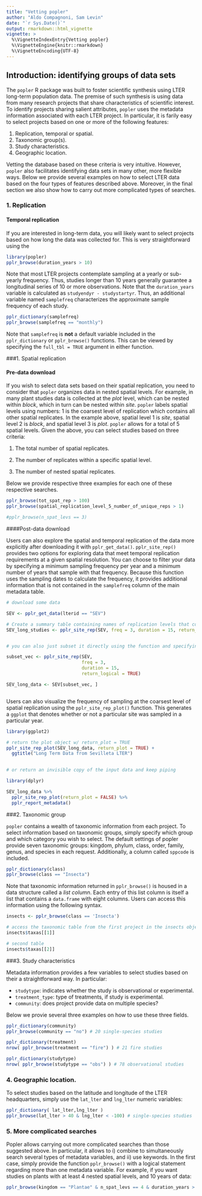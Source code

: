 ```yaml
---
title: "Vetting popler"
author: "Aldo Compagnoni, Sam Levin"
date: "`r Sys.Date()`"
output: rmarkdown::html_vignette
vignette: >
  %\VignetteIndexEntry{Vetting popler}
  %\VignetteEngine{knitr::rmarkdown}
  %\VignetteEncoding{UTF-8}
---
```


## Introduction: identifying groups of data sets

The `popler` R package was built to foster scientific synthesis using LTER long-term population data. The premise of such synthesis is using data from many research projects that share characteristics of scientific interest. To identify projects sharing salient attributes, `popler` uses the metadata information associated with each LTER project. In particular, it is farily easy to select projects based on one or more of the following features:

 1. Replication, temporal or spatial.
 2. Taxonomic group(s).
 3. Study characteristics. 
 4. Geographic location.

Vetting the database based on these criteria is very intuitive. However, `popler` also facilitates identifying data sets in many other, more flexible ways. Below we provide several examples on how to select LTER data based on the four types of features described above. Moreover, in the final section we also show how to carry out more complicated types of searches.

### 1. Replication
#### Temporal replication

If you are interested in long-term data, you will likely want to select projects based on how long the data was collected for. This is very straightforward using the 

```r

library(popler)
pplr_browse(duration_years > 10)

```

Note that most LTER projects contemplate sampling at a yearly or sub-yearly frequency. Thus, studies longer than 10 years generally guarantee a longitudinal series of 10 or more observations. Note that the `duration_years` variable is calculated as `studyendyr - studystartyr`. Thus, an additional variable named `samplefreq` characterizes the approximate sample frequency of each study. 

```r

pplr_dictionary(samplefreq)
pplr_browse(samplefreq == "monthly")

```

Note that `samplefreq` is **not** a default variable included in the `pplr_dictionary` or `pplr_browse()` functions. This can be viewed by specifying the `full_tbl = TRUE` argument in either function.

###1. Spatial replication

#### Pre-data download


If you wish to select data sets based on their spatial replication, you need to consider that `popler` organizes data in nested spatial levels. For example, in many plant studies data is collected at the *plot* level, which can be nested within *block*, which in turn can be nested within *site*. `popler` labels spatial levels using numbers: 1 is the coarsest level of replication which contains all other spatial replicates. In the example above, spatial level 1 is *site*, spatial level 2 is *block*, and spatial level 3 is *plot*. `popler` allows for a total of 5 spatial levels. Given the above, you can select studies based on three criteria:

 1. The total number of spatial replicates.
 
 2. The number of replicates within a specific spatial level.
 
 3. The number of nested spatial replicates.

Below we provide respective three examples for each one of these respective searches.

```r
pplr_browse(tot_spat_rep > 100)
pplr_browse(spatial_replication_level_5_number_of_unique_reps > 1)

#pplr_browse(n_spat_levs == 3)
```

####Post-data download

Users can also explore the spatial and temporal replication of the data more explicitly after downloading it with `pplr_get_data()`. `pplr_site_rep()` provides two options for exploring data that meet temporal replication requirements at a given spatial resolution. You can choose to filter your data by specifying a minimum sampling frequency per year and a minimum number of years that sample with that frequency. Because this function uses the sampling dates to calculate the frequency, it provides additional information that is not contained in the `samplefreq` column of the main metadata table.


```r
# download some data

SEV <- pplr_get_data(lterid == "SEV")

# Create a summary table containing names of replication levels that contain 3 samples per year for 15 years from the Sevilleta LTER. 
SEV_long_studies <- pplr_site_rep(SEV, freq = 3, duration = 15, return_logical = FALSE)


# you can also just subset it directly using the function and specifying it to return a logical vector

subset_vec <- pplr_site_rep(SEV,
                            freq = 3,
                            duration = 15,
                            return_logical = TRUE)

SEV_long_data <- SEV[subset_vec, ]



```


Users can also visualize the frequency of sampling at the coarsest level of spatial replication using the `pplr_site_rep_plot()` function. This generates a `ggplot` that denotes whether or not a particular site was sampled in a particular year.

```r

library(ggplot2)

# return the plot object w/ return_plot = TRUE
pplr_site_rep_plot(SEV_long_data, return_plot = TRUE) +
  ggtitle("Long Term Data from Sevilleta LTER")
  

# or return an invisible copy of the input data and keep piping

library(dplyr)

SEV_long_data %>%
  pplr_site_rep_plot(return_plot = FALSE) %>%
  pplr_report_metadata()


```


###2. Taxonomic group

`popler` contains a wealth of taxonomic information from each project. To select information based on taxonomic groups, simply specify which group and which category you wish to select. The default settings of popler provide seven taxonomic groups: kingdom, phylum, class, order, family, genus, and species in each request. Additionally, a column called `sppcode` is included.

```r
pplr_dictionary(class)
pplr_browse(class == "Insecta")
```

Note that taxonomic information returned in `pplr_browse()` is housed in a data structure called a _list column_. Each entry of this list column is itself a list that contains a `data.frame` with eight columns. Users can access this information using the following syntax.

```r

insects <- pplr_browse(class == 'Insecta')

# access the taxonomic table from the first project in the insects object
insects$taxas[[1]]

# second table
insects$taxas[[2]]

```


###3. Study characteristics

Metadata information provides a few variables to select studies based on their a straightforward way. In particular:

 - `studytype`: indicates whether the study is observational or experimental. 
 - `treatment_type`: type of treatments, if study is experimental.
 - `community`: does project provide data on multiple species?

Below we provie several three examples on how to use these three fields. 

```r
pplr_dictionary(community)
pplr_browse(community == "no") # 20 single-species studies

pplr_dictionary(treatment)
nrow( pplr_browse(treatment == "fire") ) # 21 fire studies

pplr_dictionary(studytype)
nrow( pplr_browse(studytype == "obs") ) # 78 observational studies
```

### 4. Geographic location.

To select studies based on the latitude and longitude of the LTER headquarters, simply use the `lat_lter` and `lng_lter` numeric variables: 

```r
pplr_dictionary( lat_lter,lng_lter )
pplr_browse(lat_lter > 40 & lng_lter < -100) # single-species studies
```

### 5. More complicated searches

Popler allows carrying out more complicated searches than those suggested above. In particular, it allows to i) combine to simultaneously search several types of metadata variables, and ii) use keywords. In the first case, simply provide the function `pplr_browse()` with a logical statement regarding more than one metadata variable. For example, if you want studies on plants with at least 4 nested spatial levels, and 10 years of data:

```r

pplr_browse(kingdom == "Plantae" & n_spat_levs == 4 & duration_years > 10)

```


